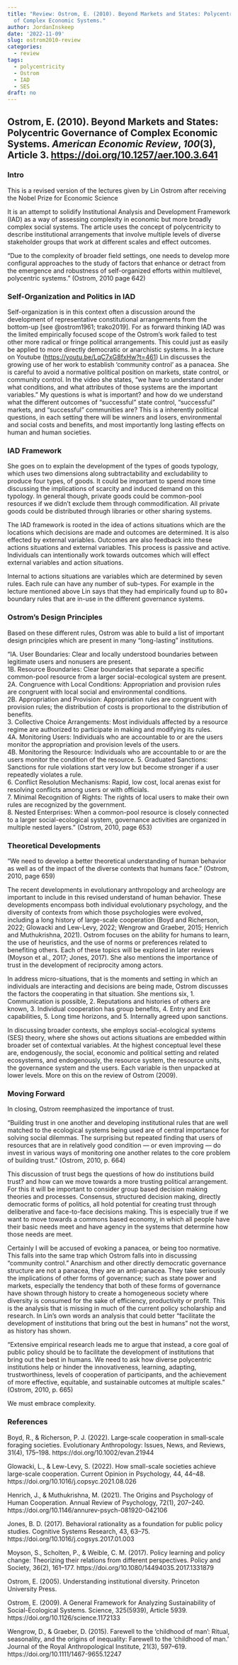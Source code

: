 ```yaml
---
title: "Review: Ostrom, E. (2010). Beyond Markets and States: Polycentric Governance
  of Complex Economic Systems."
author: JordanInskeep
date: '2022-11-09'
slug: ostrom2010-review
categories:
  - review
tags:
  - polycentricity
  - Ostrom
  - IAD
  - SES
draft: no
---
```


## Ostrom, E. (2010). Beyond Markets and States: Polycentric Governance of Complex Economic Systems. *American Economic Review*, *100*(3), Article 3. [https://doi.org/10.1257/aer.100.3.641](https://doi.org/10.1257/aer.100.3.641)

### Intro

This is a revised version of the lectures given by Lin Ostrom after receiving the Nobel Prize for Economic Science

It is an attempt to solidify Institutional Analysis and Development Framework (IAD) as a way of assessing complexity in economic but more broadly complex social systems. The article uses the concept of polycentricity to describe institutional arrangements that involve multiple levels of diverse stakeholder groups that work at different scales and effect outcomes.

“Due to the complexity of broader field settings, one needs to develop more configural approaches to the study of factors that enhance or detract from the emergence and robustness of self-organized efforts within multilevel, polycentric systems.” (Ostrom, 2010 page 642)

### Self-Organization and Politics in IAD

Self-organization is in this context often a discussion around the development of representative constitutional arrangements from the bottom-up [see @ostrom1961; trako2019]. For as forward thinking IAD was the limited empirically focused scope of the Ostrom’s work failed to test other more radical or fringe political arrangements. This could just as easily be applied to more directly democratic or anarchistic systems. In a lecture on Youtube ([https://youtu.be/LqC7xG8fxHw?t=461](https://youtu.be/LqC7xG8fxHw?t=461)) Lin discusses the growing use of her work to establish ‘community control’ as a panacea. She is careful to avoid a normative political position on markets, state control, or community control. In the video she states, “we have to understand under what conditions, and what attributes of those systems are the important variables.” My questions is what is important? and how do we understand what the different outcomes of “successful” state control, “successful” markets, and “successful” communities are? This is a inherently political questions, in each setting there will be winners and losers, environmental and social costs and benefits, and most importantly long lasting effects on human and human societies.

### IAD Framework

She goes on to explain the development of the types of goods typology, which uses two dimensions along subtractability and excludability to produce four types, of goods. It could be important to spend more time discussing the implications of scarcity and induced demand on this typology. In general though, private goods could be common-pool resources if we didn’t exclude them through commodification. All private goods could be distributed through libraries or other sharing systems.

The IAD framework is rooted in the idea of actions situations which are the locations which decisions are made and outcomes are determined. It is also effected by external variables. Outcomes are also feedback into these actions situations and external variables. This process is passive and active. Individuals can intentionally work towards outcomes which will effect external variables and action situations.

Internal to actions situations are variables which are determined by seven rules. Each rule can have any number of sub-types. For example in the lecture mentioned above Lin says that they had empirically found up to 80+ boundary rules that are in-use in the different governance systems.

### Ostrom’s Design Principles

Based on these different rules, Ostrom was able to build a list of important design principles which are present in many “long-lasting” institutions.

“IA. User Boundaries: Clear and locally understood boundaries between legitimate users and nonusers are present.  
1B. Resource Boundaries: Clear boundaries that separate a specific common-pool resource from a larger social-ecological system are present.    
2A. Congruence with Local Conditions: Appropriation and provision rules are congruent with local social and environmental conditions.  
2B. Appropriation and Provision: Appropriation rules are congruent with provision rules; the distribution of costs is proportional to the distribution of benefits.  
3. Collective Choice Arrangements: Most individuals affected by a resource regime are authorized to participate in making and modifying its rules.  
4A. Monitoring Users: Individuals who are accountable to or are the users monitor the appropriation and provision levels of the users.  
4B. Monitoring the Resource: Individuals who are accountable to or are the users monitor the condition of the resource. 
5. Graduated Sanctions: Sanctions for rule violations start very low but become stronger if a user repeatedly violates a rule.  
6. Conflict Resolution Mechanisms: Rapid, low cost, local arenas exist for resolving conflicts among users or with officials.  
7. Minimal Recognition of Rights: The rights of local users to make their own rules are recognized by the government.  
8. Nested Enterprises: When a common-pool resource is closely connected to a larger social-ecological system, governance activities are organized in multiple nested layers.” (Ostrom, 2010, page 653)

### Theoretical Developments

“We need to develop a better theoretical understanding of human behavior as well as of the impact of the diverse contexts that humans face.” (Ostrom, 2010, page 659)

The recent developments in evolutionary anthropology and archeology are important to include in this revised understand of human behavior. These developments encompass both individual evolutionary psychology, and the diversity of contexts from which those psychologies were evolved, including a long history of large-scale cooperation (Boyd and Richerson, 2022; Glowacki and Lew-Levy, 2022; Wengrow and Graeber, 2015; Henrich and Muthukrishna, 2021). Ostrom focuses on the ability for humans to learn, the use of heuristics, and the use of norms or preferences related to benefiting others. Each of these topics will be explored in later reviews (Moyson et al., 2017; Jones, 2017). She also mentions the importance of trust in the development of reciprocity among actors.

In address micro-situations, that is the moments and setting in which an individuals are interacting and decisions are being made, Ostrom discusses the factors the cooperating in that situation. She mentions six, 1. Communication is possible, 2. Reputations and histories of others are known, 3. Individual cooperation has group benefits, 4. Entry and Exit capabilities, 5. Long time horizons, and 5. Internally agreed upon sanctions.

In discussing broader contexts, she employs social-ecological systems (SES) theory, where she shows out actions situations are embedded within broader set of contextual variables. At the highest conceptual level these are, endogenously, the social, economic and political setting and related ecosystems, and endogenously, the resource system, the resource units, the governance system and the users. Each variable is then unpacked at lower levels. More on this on the review of Ostrom (2009).

### Moving Forward

In closing, Ostrom reemphasized the importance of trust.

“Building trust in one another and developing institutional rules that are well matched to the ecological systems being used are of central importance for solving social dilemmas. The surprising but repeated finding that users of resources that are in relatively good condition --- or even improving --- do invest in various ways of monitoring one another relates to the core problem of building trust.” (Ostrom, 2010, p. 664)

This discussion of trust begs the questions of how do institutions build trust? and how can we move towards a more trusting political arrangement. For this it will be important to consider group based decision making theories and processes. Consensus, structured decision making, directly democratic forms of politics, all hold potential for creating trust through deliberative and face-to-face decisions making. This is especially true if we want to move towards a commons based economy, in which all people have their basic needs meet and have agency in the systems that determine how those needs are meet.

Certainly I will be accused of evoking a panacea, or being too normative. This falls into the same trap which Ostrom falls into in discussing “community control.” Anarchism and other directly democratic governance structure are not a panacea, they are an anti-panacea. They take seriously the implications of other forms of governance; such as state power and markets, especially the tendency that both of these forms of governance have shown through history to create a homogeneous society where diversity is consumed for the sake of efficiency, productivity or profit. This is the analysis that is missing in much of the current policy scholarship and research. In Lin’s own words an analysis that could better “facilitate the development of institutions that bring out the best in humans” not the worst, as history has shown.

“Extensive empirical research leads me to argue that instead, a core goal of public policy should be to facilitate the development of institutions that bring out the best in humans. We need to ask how diverse polycentric institutions help or hinder the innovativeness, learning, adapting, trustworthiness, levels of cooperation of participants, and the achievement of more effective, equitable, and sustainable outcomes at multiple scales.” (Ostrom, 2010, p. 665)

We must embrace complexity.

### References

Boyd, R., & Richerson, P. J. (2022). Large‐scale cooperation in small‐scale foraging societies. Evolutionary Anthropology: Issues, News, and Reviews, 31(4), 175–198. https://doi.org/10.1002/evan.21944

Glowacki, L., & Lew-Levy, S. (2022). How small-scale societies achieve large-scale cooperation. Current Opinion in Psychology, 44, 44–48. https://doi.org/10.1016/j.copsyc.2021.08.026

Henrich, J., & Muthukrishna, M. (2021). The Origins and Psychology of Human Cooperation. Annual Review of Psychology, 72(1), 207–240. https://doi.org/10.1146/annurev-psych-081920-042106

Jones, B. D. (2017). Behavioral rationality as a foundation for public policy studies. Cognitive Systems Research, 43, 63–75. https://doi.org/10.1016/j.cogsys.2017.01.003

Moyson, S., Scholten, P., & Weible, C. M. (2017). Policy learning and policy change: Theorizing their relations from different perspectives. Policy and Society, 36(2), 161–177. https://doi.org/10.1080/14494035.2017.1331879

Ostrom, E. (2005). Understanding institutional diversity. Princeton University Press.

Ostrom, E. (2009). A General Framework for Analyzing Sustainability of Social-Ecological Systems. Science, 325(5939), Article 5939. https://doi.org/10.1126/science.1172133

Wengrow, D., & Graeber, D. (2015). Farewell to the ‘childhood of man’: Ritual, seasonality, and the origins of inequality: Farewell to the ‘childhood of man.’ Journal of the Royal Anthropological Institute, 21(3), 597–619. https://doi.org/10.1111/1467-9655.12247



